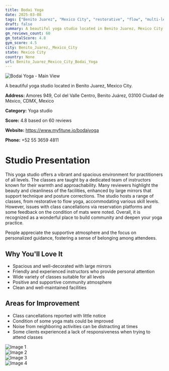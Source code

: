 ```yaml
---
title: Bodai Yoga
date: 2025-03-08
tags: ["Benito Juarez", "Mexico City", "restorative", "flow", "multi-level", "atmosphere", "community", "Benito Juarez, Mexico City"]  
draft: false
summary: A beautiful yoga studio located in Benito Juarez, Mexico City.
gm_reviews_count: 60
gm_totalScore: 4.8
gym_score: 4.5
city: Benito_Juarez,_Mexico_City
state: Mexico City
country: None
url: Benito_Juarez_Mexico_City_Bodai_Yoga
---
```


<div className="aspect-[16/9] relative my-8">
  <img 
    src="https://lh5.googleusercontent.com/p/AF1QipORJN3AETRZ23YuCYsD57hFDceXngitB6AmLrHi=w1920-h1080-k-no"
    alt="Bodai Yoga - Main View"
    className="object-cover absolute inset-0 w-full h-full rounded-lg"
  />
</div>

A beautiful yoga studio located in Benito Juarez, Mexico City.

**Address:** Amores 949, Col del Valle Centro, Benito Juárez, 03100 Ciudad de México, CDMX, Mexico

**Category:** Yoga studio

**Score:** 4.8 based on 60 reviews

**Website:** https://www.myfitune.io/bodaiyoga

**Phone:** +52 55 3659 4811

# Studio Presentation

This yoga studio offers a vibrant and spacious environment for practitioners of all levels. The classes are taught by a dedicated team of instructors known for their warmth and approachability. Many reviewers highlight the beauty and cleanliness of the facilities, enhanced by large mirrors that support technique and posture corrections. The studio hosts a range of classes, from restorative to flow yoga, accommodating various skill levels. However, issues with class cancellations via reservation platforms and some feedback on the condition of mats were noted. Overall, it is recognized as a wonderful place to build community and deepen your yoga practice.

People appreciate the supportive atmosphere and the focus on personalized guidance, fostering a sense of belonging among attendees.

## Why You'll Love It

- Spacious and well-decorated with large mirrors
- Friendly and experienced instructors who provide personal attention
- Wide variety of classes suitable for all levels
- Positive and supportive community atmosphere
- Clean and well-maintained facilities

## Areas for Improvement

- Class cancellations reported with little notice
- Condition of some yoga mats could be improved
- Noise from neighboring activities can be distracting at times
- Some clients experienced a lack of responsiveness when trying to attend classes

<div className="grid grid-cols-1 xl:grid-cols-2 gap-4 my-8">
<div className="aspect-[4/3] relative"><img src="https://lh3.googleusercontent.com/gps-cs-s/AB5caB-0OmfMKkqypHHFHqzTplK4Ts1jj0gIa6xfLVuSVSYFBw0QZWguY3n1jXVqNHgyKGkNbIdq4YlN2PipDrXHExaFPNITkq6e8JMSYjln-KtdkTMCW5TEyVpCTK_gcey-fUP5oxUe=w1920-h1080-k-no" alt="Image 1" className="object-cover absolute inset-0 w-full h-full rounded-lg" /></div>
<div className="aspect-[4/3] relative"><img src="https://lh5.googleusercontent.com/p/AF1QipOXigQV2FG9EN8StYxDUymRiD1XdAhVqwzQ6Ocq=w1920-h1080-k-no" alt="Image 2" className="object-cover absolute inset-0 w-full h-full rounded-lg" /></div>
<div className="aspect-[4/3] relative"><img src="https://lh5.googleusercontent.com/p/AF1QipPY4XjT3DS0dVSU2AFhGeeGgEnjkLiI02xu8rPS=w1920-h1080-k-no" alt="Image 3" className="object-cover absolute inset-0 w-full h-full rounded-lg" /></div>
<div className="aspect-[4/3] relative"><img src="https://lh5.googleusercontent.com/p/AF1QipNSC99D0_wy60dVWRXttIPr9s6YIoxXi7ufyB_b=w1920-h1080-k-no" alt="Image 4" className="object-cover absolute inset-0 w-full h-full rounded-lg" /></div>
</div>
